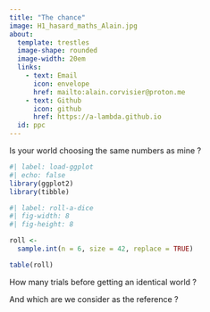 ```yaml
---
title: "The chance"
image: H1_hasard_maths_Alain.jpg
about:
  template: trestles
  image-shape: rounded
  image-width: 20em
  links: 
    - text: Email
      icon: envelope
      href: mailto:alain.corvisier@proton.me
    - text: Github
      icon: github
      href: https://a-lambda.github.io
  id: ppc
---
```


:::{#ppc}

Is your world choosing the same numbers as mine ?

```r
#| label: load-ggplot
#| echo: false
library(ggplot2)
library(tibble)
```

```r
#| label: roll-a-dice
#| fig-width: 8
#| fig-height: 8

roll <- 
  sample.int(n = 6, size = 42, replace = TRUE)

table(roll)

```

How many trials before getting an identical world ?

And which are we consider as the reference ?

:::

